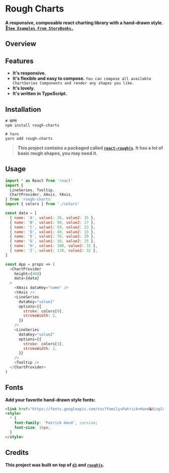 
<Meta title="RoughCharts" />


# Rough Charts
**A responsive, composable react charting library with a hand-drawn style.**
[**`See Examples From StoryBooks.`**](https://beizhedenglong.github.io/rough-charts/?path=/docs/roughcharts--page)

## Overview

<div> 
  <OverView />
  <GithubCorner 
    href="https://github.com/beizhedenglong/rough-charts" 
    bannerColor={colors[0]}
  />
</div>

## Features

- **It's responsive.**
- **It's flexible and easy to compose.** `You can compose all available ChartSeries Components and render any shapes you like.`
- **It's lovely.**
- **It's written in TypeScript.**


## Installation

```
# NPM
npm install rough-charts

# Yarn 
yarn add rough-charts
```
> **This project contains a packaged called [`react-roughjs`](https://github.com/beizhedenglong/rough-charts/tree/master/packages/react-roughjs). It has a lot of basic rough shapes, you may need it.**

## Usage 

```js
import * as React from 'react'
import {
  LineSeries, Tooltip,
  ChartProvider, XAxis, YAxis,
} from 'rough-charts'
import { colors } from './colors'

const data = [
  { name: 'A', value1: 30, value2: 35 },
  { name: 'B', value1: 90, value2: 17 },
  { name: 'C', value1: 50, value2: 23 },
  { name: 'D', value1: 40, value2: 15 },
  { name: 'E', value1: 70, value2: 39 },
  { name: 'G', value1: 30, value2: 25 },
  { name: 'H', value1: 100, value2: 31 },
  { name: 'I', value1: 110, value2: 32 },
]

const App = props => (
  <ChartProvider
    height={400}
    data={data}
  >
    <XAxis dataKey="name" />
    <YAxis />
    <LineSeries
      dataKey="value1"
      options={{
        stroke: colors[0],
        strokeWidth: 2,
      }}
    />
    <LineSeries
      dataKey="value2"
      options={{
        stroke: colors[3],
        strokeWidth: 2,
      }}
    />
    <Tooltip />
  </ChartProvider>
)

```

## Fonts
**Add your favorite hand-drawn style fonts:**

```html
<link href="https://fonts.googleapis.com/css?family=Patrick+Hand&display=swap" rel="stylesheet">
<style>
  * {
    font-family: 'Patrick Hand', cursive;
    font-size: 16px;
  }
</style>
```

## Credits
**This project was built on top of [`d3`](https://github.com/d3) and [`roughjs`](https://github.com/pshihn/rough).**